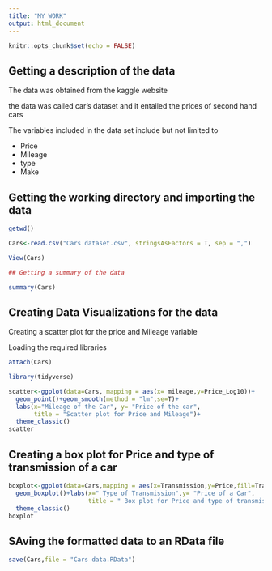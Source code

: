 ---
title: "MY WORK"
output: html_document
---

```{r setup, include=FALSE}
knitr::opts_chunk$set(echo = FALSE)
```

## Getting a description of the data
The data was obtained from the kaggle website

the data was called car's dataset and it entailed the prices of second hand cars

The variables included in the data set include but not limited to

- Price
- Mileage
- type
- Make

## Getting the working directory and importing the data

```{r}
getwd()

Cars<-read.csv("Cars dataset.csv", stringsAsFactors = T, sep = ",")

View(Cars)

## Getting a summary of the data

summary(Cars)

```

## Creating Data Visualizations for the data

Creating a scatter plot for the price and Mileage variable

Loading the required libraries

```{r}
attach(Cars)

library(tidyverse)

scatter<-ggplot(data=Cars, mapping = aes(x= mileage,y=Price_Log10))+
  geom_point()+geom_smooth(method = "lm",se=T)+ 
  labs(x="Mileage of the Car", y= "Price of the car",
       title = "Scatter plot for Price and Mileage")+
  theme_classic()
scatter

```

## Creating a box plot for Price and type of transmission of a car

```{r}
boxplot<-ggplot(data=Cars,mapping = aes(x=Transmission,y=Price,fill=Transmission))+
  geom_boxplot()+labs(x=" Type of Transmission",y= "Price of a Car",
                      title = " Box plot for Price and type of transmission")+
  theme_classic()
boxplot

```


## SAving the formatted data to an RData file

```{r}
save(Cars,file = "Cars data.RData")

```

